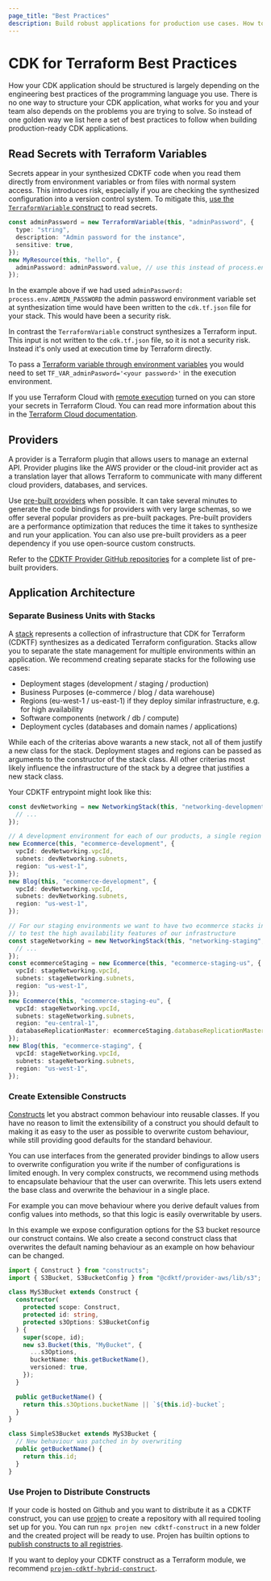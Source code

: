 ```yaml
---
page_title: "Best Practices"
description: Build robust applications for production use cases. How to manage secrets, build constructs, design stacks, and more.
---
```


# CDK for Terraform Best Practices

How your CDK application should be structured is largely depending on the engineering best practices of the programming language you use. There is no one way to structure your CDK application, what works for you and your team also depends on the problems you are trying to solve. So instead of one golden way we list here a set of best practices to follow when building production-ready CDK applications.

## Read Secrets with Terraform Variables

Secrets appear in your synthesized CDKTF code when you read them directly from environment variables or from files with normal system access. This introduces risk, especially if you are checking the synthesized configuration into a version control system. To mitigate this, [use the `TerraformVariable` construct](/cdktf/concepts/variables-and-outputs#input-variables) to read secrets.

```ts
const adminPassword = new TerraformVariable(this, "adminPassword", {
  type: "string",
  description: "Admin password for the instance",
  sensitive: true,
});
new MyResource(this, "hello", {
  adminPassword: adminPassword.value, // use this instead of process.env.ADMIN_PASSWORD
});
```

In the example above if we had used `adminPassword: process.env.ADMIN_PASSWORD` the admin password environment variable set at synthesization time would have been written to the `cdk.tf.json` file for your stack. This would have been a security risk.

In contrast the `TerraformVariable` construct synthesizes a Terraform input. This input is not written to the `cdk.tf.json` file, so it is not a security risk. Instead it's only used at execution time by Terraform directly.

To pass a [Terraform variable through environment variables](/cli/config/environment-variables#tf_var_name) you would need to set `TF_VAR_adminPasword='<your password>'` in the execution environment.

If you use Terraform Cloud with [remote execution](/cloud-docs/run#remote-operations) turned on you can store your secrets in Terraform Cloud. You can read more information about this in the [Terraform Cloud documentation](/cloud-docs/workspaces/variables/managing-variables#workspace-specific-variables).

## Providers

A provider is a Terraform plugin that allows users to manage an external API. Provider plugins like the AWS provider or the cloud-init provider act as a translation layer that allows Terraform to communicate with many different cloud providers, databases, and services.

Use [pre-built providers](/cdktf/concepts/providers-and-resources#install-pre-built-providers) when possible. It can take several minutes to generate the code bindings for providers with very large schemas, so we offer several popular providers as pre-built packages. Pre-built providers are a performance optimization that reduces the time it takes to synthesize and run your application. You can also use pre-built providers as a peer dependency if you use open-source custom constructs.

Refer to the [CDKTF Provider GitHub repositories](https://github.com/orgs/hashicorp/repositories?q=cdktf-provider-) for a complete list of pre-built providers.

## Application Architecture

### Separate Business Units with Stacks

A [stack](/cdktf/concepts/stacks) represents a collection of infrastructure that CDK for Terraform (CDKTF) synthesizes as a dedicated Terraform configuration. Stacks allow you to separate the state management for multiple environments within an application. We recommend creating separate stacks for the following use cases:

- Deployment stages (development / staging / production)
- Business Purposes (e-commerce / blog / data warehouse)
- Regions (eu-west-1 / us-east-1) if they deploy similar infrastructure, e.g. for high availability
- Software components (network / db / compute)
- Deployment cycles (databases and domain names / applications)

While each of the criterias above warants a new stack, not all of them justify a new class for the stack.
Deployment stages and regions can be passed as arguments to the constructor of the stack class. All other criterias most likely influence the infrastructure of the stack by a degree that justifies a new stack class.

Your CDKTF entrypoint might look like this:

```ts
const devNetworking = new NetworkingStack(this, "networking-development", {
  // ...
});

// A development environment for each of our products, a single region is enough
new Ecommerce(this, "ecommerce-development", {
  vpcId: devNetworking.vpcId,
  subnets: devNetworking.subnets,
  region: "us-west-1",
});
new Blog(this, "ecommerce-development", {
  vpcId: devNetworking.vpcId,
  subnets: devNetworking.subnets,
  region: "us-west-1",
});

// For our staging environments we want to have two ecommerce stacks in different regions
// to test the high availability features of our infrastructure
const stageNetworking = new NetworkingStack(this, "networking-staging", {
  // ...
});
const ecommerceStaging = new Ecommerce(this, "ecommerce-staging-us", {
  vpcId: stageNetworking.vpcId,
  subnets: stageNetworking.subnets,
  region: "us-west-1",
});
new Ecommerce(this, "ecommerce-staging-eu", {
  vpcId: stageNetworking.vpcId,
  subnets: stageNetworking.subnets,
  region: "eu-central-1",
  databaseReplicationMaster: ecommerceStaging.databaseReplicationMaster,
});
new Blog(this, "ecommerce-staging", {
  vpcId: stageNetworking.vpcId,
  subnets: stageNetworking.subnets,
  region: "us-west-1",
});
```

### Create Extensible Constructs

[Constructs](/cdktf/concepts/constructs) let you abstract common behaviour into reusable classes. If you have no reason to limit the extensibility of a construct you should default to making it as easy to the user as possible to overwrite custom behaviour, while still providing good defaults for the standard behaviour.

You can use interfaces from the generated provider bindings to allow users to overwrite configuration you write if the number of configurations is limited enough. In very complex constructs, we recommend using methods to encapsulate behaviour that the user can overwrite. This lets users extend the base class and overwrite the behaviour in a single place.

For example you can move behaviour where you derive default values from config values into methods, so that this logic is easily overwritable by users.

In this example we expose configuration options for the S3 bucket resource our construct contains.
We also create a second construct class that overwrites the default naming behaviour as an example on how behaviour can be changed.

```ts
import { Construct } from "constructs";
import { S3Bucket, S3BucketConfig } from "@cdktf/provider-aws/lib/s3";

class MyS3Bucket extends Construct {
  constructor(
    protected scope: Construct,
    protected id: string,
    protected s3Options: S3BucketConfig
  ) {
    super(scope, id);
    new s3.Bucket(this, "MyBucket", {
      ...s3Options,
      bucketName: this.getBucketName(),
      versioned: true,
    });
  }

  public getBucketName() {
    return this.s3Options.bucketName || `${this.id}-bucket`;
  }
}

class SimpleS3Bucket extends MyS3Bucket {
  // New behaviour was patched in by overwriting
  public getBucketName() {
    return this.id;
  }
}
```

### Use Projen to Distribute Constructs

If your code is hosted on Github and you want to distribute it as a CDKTF construct, you can use [projen](https://github.com/projen/projen) to create a repository with all required tooling set up for you. You can run `npx projen new cdktf-construct` in a new folder and the created project will be ready to use. Projen has builtin options to [publish constructs to all registries](https://github.com/projen/projen/blob/main/src/cdk/jsii-project.ts#L48).

If you want to deploy your CDKTF construct as a Terraform module, we recommend [`projen-cdktf-hybrid-construct`](https://github.com/DanielMSchmidt/projen-cdktf-hybrid-construct).
